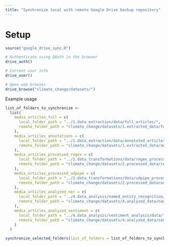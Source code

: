 ```yaml
---
title: "Synchronize local with remote Google Drive backup repository"
---
```


# Setup
```r
source("google_drive_sync.R")

# Authenticate using OAuth in the browser
drive_auth()

# Current user info
drive_user()

# Open web browser
drive_browse("climate_change/datasets/")

```


Example usage
```r
list_of_folders_to_synchronize <-
  list(
    media_articles_full = c(
      local_folder_path = "../1.data_extraction/data/full_articles/",
      remote_folder_path = "climate_change/datasets/1.extracted_data/full/"
    ),
    media_articles_annotations = c(
      local_folder_path = "../1.data_extraction/data/annotated_articles/",
      remote_folder_path = "climate_change/datasets/1.extracted_data/annotations/"
    ),
    media_articles_processed_regex = c(
      local_folder_path = "../2.data_transformations/data/regex_processed/",
      remote_folder_path = "climate_change/datasets/2.processed_data/regex_processed/"
    ),
    media_articles_processed_udpipe = c(
      local_folder_path = "../2.data_transformations/data/udpipe_processed/",
      remote_folder_path = "climate_change/datasets/2.processed_data/udpipe_processed/"
    ),
    media_articles_analyzed_ner = c(
      local_folder_path = "../4.data_analysis/named_entity_recognition/data/",
      remote_folder_path = "climate_change/datasets/4.analyzed_data/named_entity_recognition/"
    ),
    media_articles_analyzed_sentiment = c(
      local_folder_path = "../4.data_analysis/sentiment_analysis/data/",
      remote_folder_path = "climate_change/datasets/4.analyzed_data/sentiment_analysis/"
    )
  )

synchronize_selected_folders(list_of_folders = list_of_folders_to_synchronize)


```

